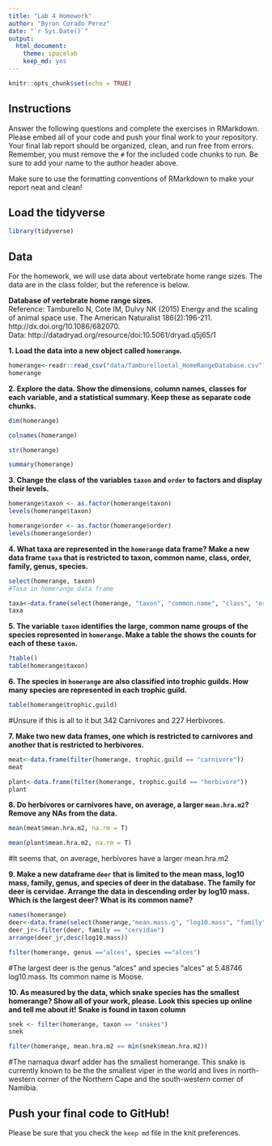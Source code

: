 ```yaml
---
title: "Lab 4 Homework"
author: "Byron Corado Perez"
date: "`r Sys.Date()`"
output:
  html_document: 
    theme: spacelab
    keep_md: yes
---
```


```r
knitr::opts_chunk$set(echo = TRUE)
```

## Instructions
Answer the following questions and complete the exercises in RMarkdown. Please embed all of your code and push your final work to your repository. Your final lab report should be organized, clean, and run free from errors. Remember, you must remove the `#` for the included code chunks to run. Be sure to add your name to the author header above.  

Make sure to use the formatting conventions of RMarkdown to make your report neat and clean!  

## Load the tidyverse
```r
library(tidyverse)
```

## Data
For the homework, we will use data about vertebrate home range sizes. The data are in the class folder, but the reference is below.  

**Database of vertebrate home range sizes.**  
Reference: Tamburello N, Cote IM, Dulvy NK (2015) Energy and the scaling of animal space use. The American Naturalist 186(2):196-211. http://dx.doi.org/10.1086/682070.  
Data: http://datadryad.org/resource/doi:10.5061/dryad.q5j65/1  

**1. Load the data into a new object called `homerange`.**
```r
homerange<-readr::read_csv("data/Tamburelloetal_HomeRangeDatabase.csv")
homerange
```

**2. Explore the data. Show the dimensions, column names, classes for each variable, and a statistical summary. Keep these as separate code chunks.**  
```r
dim(homerange)
```
```r
colnames(homerange)
```
```r
str(homerange)
```
```r
summary(homerange)
```

**3. Change the class of the variables `taxon` and `order` to factors and display their levels.**  
```r
homerange$taxon <- as.factor(homerange$taxon)
levels(homerange$taxon)
```
```r
homerange$order <- as.factor(homerange$order)
levels(homerange$order)
```

**4. What taxa are represented in the `homerange` data frame? Make a new data frame `taxa` that is restricted to taxon, common name, class, order, family, genus, species.**  
```r
select(homerange, taxon)
#Taxa in homerange data frame
```

```r
taxa<-data.frame(select(homerange, "taxon", "common.name", "class", "order", "family", "genus", "species"))
taxa
```

**5. The variable `taxon` identifies the large, common name groups of the species represented in `homerange`. Make a table the shows the counts for each of these `taxon`.**  
```r
?table()
table(homerange$taxon)
```

**6. The species in `homerange` are also classified into trophic guilds. How many species are represented in each trophic guild.**  
```r
table(homerange$trophic.guild)
```
#Unsure if this is all to it but 342 Carnivores and 227 Herbivores.

**7. Make two new data frames, one which is restricted to carnivores and another that is restricted to herbivores.**  
```r
meat<-data.frame(filter(homerange, trophic.guild == "carnivore"))
meat
```
```r
plant<-data.frame(filter(homerange, trophic.guild == "herbivore"))
plant
```

**8. Do herbivores or carnivores have, on average, a larger `mean.hra.m2`? Remove any NAs from the data.**  
```r
mean(meat$mean.hra.m2, na.rm = T)
```
```r
mean(plant$mean.hra.m2, na.rm = T)
```
#It seems that, on average, herbivores have a larger mean.hra.m2

**9. Make a new dataframe `deer` that is limited to the mean mass, log10 mass, family, genus, and species of deer in the database. The family for deer is cervidae. Arrange the data in descending order by log10 mass. Which is the largest deer? What is its common name?**  
```r
names(homerange)
deer<-data.frame(select(homerange,"mean.mass.g", "log10.mass", "family", "genus", "species"))
deer_jr<-filter(deer, family == "cervidae")
arrange(deer_jr,desc(log10.mass))
```
```r
filter(homerange, genus =="alces", species =="alces")
```
#The largest deer is the genus "alces" and species "alces" at 5.48746 log10.mass. Its common name is Moose.

**10. As measured by the data, which snake species has the smallest homerange? Show all of your work, please. Look this species up online and tell me about it!** **Snake is found in taxon column**    
```r
snek <- filter(homerange, taxon == "snakes")
snek
```
```r
filter(homerange, mean.hra.m2 == min(snek$mean.hra.m2))
```
#The namaqua dwarf adder has the smallest homerange. This snake is currently known to be the the smallest viper in the world and lives in north-western corner of the Northern Cape and the south-western corner of Namibia.

## Push your final code to GitHub!
Please be sure that you check the `keep md` file in the knit preferences.   